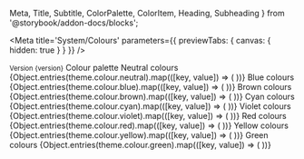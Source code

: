   Meta,
  Title,
  Subtitle,
  ColorPalette,
  ColorItem,
  Heading,
  Subheading
} from '@storybook/addon-docs/blocks';



<Meta
  title='System/Colours'
  parameters={{ previewTabs: { canvas: { hidden: true } } }}
/>

<Title>Colours</Title>
<Subtitle>
  <small>Version {version}</small>
</Subtitle>
<Subtitle></Subtitle>
<Heading>Colour palette</Heading>
<Subheading>Neutral colours</Subheading>
<ColorPalette>
  {Object.entries(theme.colour.neutral).map(([key, value]) => (
    <ColorItem
      key={key}
      title={`Neutral - ${key}`}
      subtitle={`theme.colour.neutral.${key}`}
      colors={[value]}
    />
  ))}
</ColorPalette>
<Subheading>Blue colours</Subheading>
<ColorPalette>
  {Object.entries(theme.colour.blue).map(([key, value]) => (
    <ColorItem
      key={key}
      title={`Blue - ${key}`}
      subtitle={`theme.colour.blue.${key}`}
      colors={[value]}
    />
  ))}
</ColorPalette>
<Subheading>Brown colours</Subheading>
<ColorPalette>
  {Object.entries(theme.colour.brown).map(([key, value]) => (
    <ColorItem
      key={key}
      title={`Brown - ${key}`}
      subtitle={`theme.colour.brown.${key}`}
      colors={[value]}
    />
  ))}
</ColorPalette>
<Subheading>Cyan colours</Subheading>
<ColorPalette>
  {Object.entries(theme.colour.cyan).map(([key, value]) => (
    <ColorItem
      key={key}
      title={`Cyan - ${key}`}
      subtitle={`theme.colour.cyan.${key}`}
      colors={[value]}
    />
  ))}
</ColorPalette>
<Subheading>Violet colours</Subheading>
<ColorPalette>
  {Object.entries(theme.colour.violet).map(([key, value]) => (
    <ColorItem
      key={key}
      title={`Violet - ${key}`}
      subtitle={`theme.colour.violet.${key}`}
      colors={[value]}
    />
  ))}
</ColorPalette>
<Subheading>Red colours</Subheading>
<ColorPalette>
  {Object.entries(theme.colour.red).map(([key, value]) => (
    <ColorItem
      key={key}
      title={`Red - ${key}`}
      subtitle={`theme.colour.red.${key}`}
      colors={[value]}
    />
  ))}
</ColorPalette>
<Subheading>Yellow colours</Subheading>
<ColorPalette>
  {Object.entries(theme.colour.yellow).map(([key, value]) => (
    <ColorItem
      key={key}
      title={`Yellow - ${key}`}
      subtitle={`theme.colour.yellow.${key}`}
      colors={[value]}
    />
  ))}
</ColorPalette>
<Subheading>Green colours</Subheading>
<ColorPalette>
  {Object.entries(theme.colour.green).map(([key, value]) => (
    <ColorItem
      key={key}
      title={`Green - ${key}`}
      subtitle={`theme.colour.green.${key}`}
      colors={[value]}
    />
  ))}
</ColorPalette>
